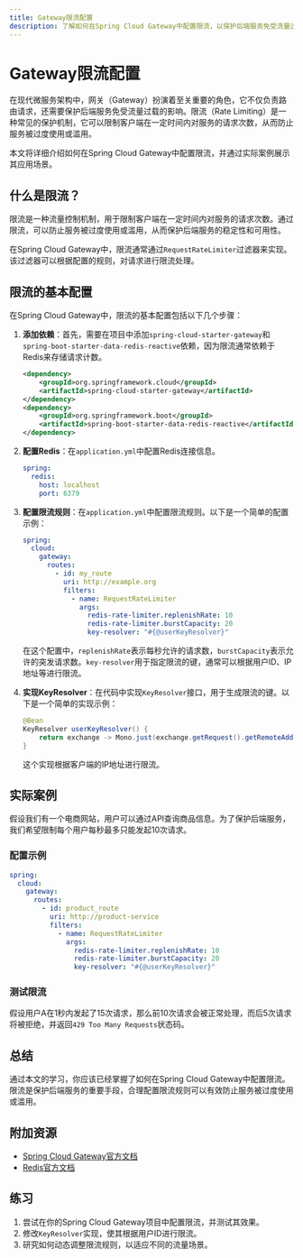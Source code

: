 ```yaml
---
title: Gateway限流配置
description: 了解如何在Spring Cloud Gateway中配置限流，以保护后端服务免受流量过载的影响。本文将从基础概念讲起，逐步深入，并提供实际案例和代码示例。
---
```


# Gateway限流配置

在现代微服务架构中，网关（Gateway）扮演着至关重要的角色，它不仅负责路由请求，还需要保护后端服务免受流量过载的影响。限流（Rate Limiting）是一种常见的保护机制，它可以限制客户端在一定时间内对服务的请求次数，从而防止服务被过度使用或滥用。

本文将详细介绍如何在Spring Cloud Gateway中配置限流，并通过实际案例展示其应用场景。

## 什么是限流？

限流是一种流量控制机制，用于限制客户端在一定时间内对服务的请求次数。通过限流，可以防止服务被过度使用或滥用，从而保护后端服务的稳定性和可用性。

在Spring Cloud Gateway中，限流通常通过`RequestRateLimiter`过滤器来实现。该过滤器可以根据配置的规则，对请求进行限流处理。

## 限流的基本配置

在Spring Cloud Gateway中，限流的基本配置包括以下几个步骤：

1. **添加依赖**：首先，需要在项目中添加`spring-cloud-starter-gateway`和`spring-boot-starter-data-redis-reactive`依赖，因为限流通常依赖于Redis来存储请求计数。

   ```xml
   <dependency>
       <groupId>org.springframework.cloud</groupId>
       <artifactId>spring-cloud-starter-gateway</artifactId>
   </dependency>
   <dependency>
       <groupId>org.springframework.boot</groupId>
       <artifactId>spring-boot-starter-data-redis-reactive</artifactId>
   </dependency>
   ```

2. **配置Redis**：在`application.yml`中配置Redis连接信息。

   ```yaml
   spring:
     redis:
       host: localhost
       port: 6379
   ```

3. **配置限流规则**：在`application.yml`中配置限流规则。以下是一个简单的配置示例：

   ```yaml
   spring:
     cloud:
       gateway:
         routes:
           - id: my_route
             uri: http://example.org
             filters:
               - name: RequestRateLimiter
                 args:
                   redis-rate-limiter.replenishRate: 10
                   redis-rate-limiter.burstCapacity: 20
                   key-resolver: "#{@userKeyResolver}"
   ```

   在这个配置中，`replenishRate`表示每秒允许的请求数，`burstCapacity`表示允许的突发请求数。`key-resolver`用于指定限流的键，通常可以根据用户ID、IP地址等进行限流。

4. **实现KeyResolver**：在代码中实现`KeyResolver`接口，用于生成限流的键。以下是一个简单的实现示例：

   ```java
   @Bean
   KeyResolver userKeyResolver() {
       return exchange -> Mono.just(exchange.getRequest().getRemoteAddress().getAddress().getHostAddress());
   }
   ```

   这个实现根据客户端的IP地址进行限流。

## 实际案例

假设我们有一个电商网站，用户可以通过API查询商品信息。为了保护后端服务，我们希望限制每个用户每秒最多只能发起10次请求。

### 配置示例

```yaml
spring:
  cloud:
    gateway:
      routes:
        - id: product_route
          uri: http://product-service
          filters:
            - name: RequestRateLimiter
              args:
                redis-rate-limiter.replenishRate: 10
                redis-rate-limiter.burstCapacity: 20
                key-resolver: "#{@userKeyResolver}"
```

### 测试限流

假设用户A在1秒内发起了15次请求，那么前10次请求会被正常处理，而后5次请求将被拒绝，并返回`429 Too Many Requests`状态码。

## 总结

通过本文的学习，你应该已经掌握了如何在Spring Cloud Gateway中配置限流。限流是保护后端服务的重要手段，合理配置限流规则可以有效防止服务被过度使用或滥用。

## 附加资源

- [Spring Cloud Gateway官方文档](https://cloud.spring.io/spring-cloud-gateway/reference/html/)
- [Redis官方文档](https://redis.io/documentation)

## 练习

1. 尝试在你的Spring Cloud Gateway项目中配置限流，并测试其效果。
2. 修改`KeyResolver`实现，使其根据用户ID进行限流。
3. 研究如何动态调整限流规则，以适应不同的流量场景。
